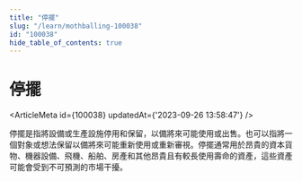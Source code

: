 ```yaml
---
title: "停擺"
slug: "/learn/mothballing-100038"
id: "100038"
hide_table_of_contents: true
---
```



# 停擺

<ArticleMeta id={100038} updatedAt={'2023-09-26 13:58:47'} />
<div className='border-solid border-b border-t-0 my-4 border-[var(--ifm-color-gray-300)]' />

停擺是指將設備或生產設施停用和保留，以備將來可能使用或出售。也可以指將一個對象或想法保留以備將來可能重新使用或重新審視。停擺通常用於昂貴的資本貨物、機器設備、飛機、船舶、房產和其他昂貴且有較長使用壽命的資產，這些資產可能會受到不可預測的市場干擾。
